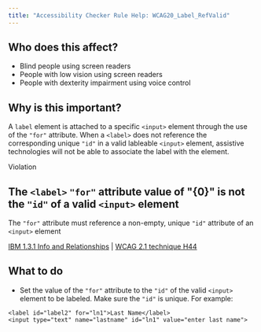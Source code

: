 ```yaml
---
title: "Accessibility Checker Rule Help: WCAG20_Label_RefValid"
---
```


<div className="toolHelp">
<Row>
<Column colLg={5} colMd={3} colSm={4} className="toolLeft">

## Who does this affect?

* Blind people using screen readers
* People with low vision using screen readers
* People with dexterity impairment using voice control

## Why is this important?

A `label` element is attached to a specific `<input>` element through the use of the `"for"` attribute. When a `<label>` does not reference the corresponding unique `"id"` in a valid lableable `<input>` element, assistive technologies will not be able to associate the label with the element.

</Column>
<Column colLg={11} colMd={5} colSm={4} className="toolMain">

<div id="locLevel" className="level-violation">Violation</div>

## The `<label>` `"for"` attribute value of \"{0}\" is not the `"id"` of a valid `<input>` element
The `"for"` attribute must reference a non-empty, unique `"id"` attribute of an `<input>` element

[IBM 1.3.1 Info and Relationships](https://www.ibm.com/able/guidelines/ci162/info_and_relationships.html) | [WCAG 2.1 technique H44](https://www.w3.org/WAI/WCAG21/Techniques/html/H44)

<div id="locSnippet"></div>

## What to do

 * Set the value of the `"for"` attribute to the `"id"` of the valid `<input>` element to be labeled. Make sure the `"id"` is unique. For example:

```
<label id="label2" for="ln1">Last Name</label>
<input type="text" name="lastname" id="ln1" value="enter last name">
```

</Column>
</Row>
</div>

